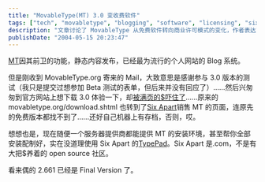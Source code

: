 ```yaml
---
title: "MovableType(MT) 3.0 变收费软件"
tags: ["tech", "movabletype", "blogging", "software", "licensing", "six apart", "typepad", "cms", "web publishing"]
description: "文章讨论了 MovableType 从免费软件转向商业许可模式的变化，作者表达了对此决定的失望，并提到将继续使用最后一个免费版本 2.661。"
publishDate: "2004-05-15 20:23:47"
---
```


[MT](http://www.movabletype.org/)因其前卫的功能，静态内容发布，已经最为流行的个人网站的 Blog 系统。

但是刚收到 MovableType.org 寄来的 Mail，大致意思是感谢参与 3.0 版本的测试（我只是提交过想参加 Beta 测试的表单，但后来并没有回应了）……然后兴匆匆到官方网站上想下载 3.0 体验一下，却[被满页的$吓住了](http://secure.sixapart.com/)……原来的 movabletype.org/download.shtml 也转到了[Six Apart](http://www.sixapart.com/)销售 MT 的页面，连原先的免费版本都找不到了……还好自己机器上有存档，否则，哎。

想想也是，现在随便一个服务器提供商都能提供 MT 的安装环境，甚至帮你全部安装配制好，实在没道理使用 Six Apart 的[TypePad](http://www.typepad.com/)。Six Apart 是.com，不是有大把$养着的 open source 社区。

看来偶的 2.661 已经是 Final Version 了。
